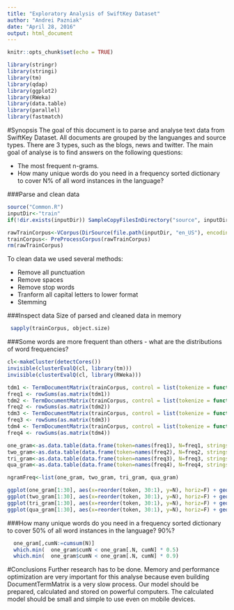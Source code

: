 ```yaml
---
title: "Exploratory Analysis of SwiftKey Dataset"
author: "Andrei Pazniak"
date: "April 28, 2016"
output: html_document
---
```


```r
knitr::opts_chunk$set(echo = TRUE)
```

```r
library(stringr)
library(stringi)
library(tm)
library(qdap)
library(ggplot2)
library(RWeka)
library(data.table)
library(parallel)
library(fastmatch)
```
#Synopsis
The goal of this document is to parse and analyse text data from SwiftKey Dataset. All documents are grouped by the languanges and source types. There are 3 types,  such as the blogs, news and twitter.
The main goal of analyse is to find answers on the following questions:

* The most frequent n-grams.
* How many unique words do you need in a frequency sorted dictionary to cover N% of all word instances in the language?

###Parse and clean data
```r
source("Common.R")
inputDir<-"train"
if(!dir.exists(inputDir)) SampleCopyFilesInDirectory("source", inputDir, sampleSize = 30000)

rawTrainCorpus<-VCorpus(DirSource(file.path(inputDir, "en_US"), encoding = "UTF-8", pattern="txt1$"), readerControl=list(language="english"))
trainCorpus<- PreProcessCorpus(rawTrainCorpus)
rm(rawTrainCorpus)
```
To clean data we used several methods:

* Remove all punctuation
* Remove spaces
* Remove stop words
* Tranform all capital letters to lower format
* Stemming 
 
###Inspect data
Size of parsed and cleaned data in memory
```r
 sapply(trainCorpus, object.size)
```

###Some words are more frequent than others - what are the distributions of word frequencies?
```r
cl<-makeCluster(detectCores())
invisible(clusterEvalQ(cl, library(tm)))
invisible(clusterEvalQ(cl, library(RWeka))) 

tdm1 <- TermDocumentMatrix(trainCorpus, control = list(tokenize = function(x){NGramTokenizer(x, Weka_control(min = 1, max = 1))}))
freq1 <- rowSums(as.matrix(tdm1))
tdm2 <- TermDocumentMatrix(trainCorpus, control = list(tokenize = function(x){NGramTokenizer(x, Weka_control(min = 2, max = 2))}))
freq2 <- rowSums(as.matrix(tdm2))
tdm3 <- TermDocumentMatrix(trainCorpus, control = list(tokenize = function(x){NGramTokenizer(x, Weka_control(min = 3, max = 3))}))
freq3 <- rowSums(as.matrix(tdm3))
tdm4 <- TermDocumentMatrix(trainCorpus, control = list(tokenize = function(x){NGramTokenizer(x, Weka_control(min = 4, max = 4))}))
freq4 <- rowSums(as.matrix(tdm4))

one_gram<-as.data.table(data.frame(token=names(freq1), N=freq1, stringsAsFactors=F))[order(-N)]
two_gram<-as.data.table(data.frame(token=names(freq2), N=freq2, stringsAsFactors=F))[order(-N)]
tri_gram<-as.data.table(data.frame(token=names(freq3), N=freq3, stringsAsFactors=F))[order(-N)]
qua_gram<-as.data.table(data.frame(token=names(freq4), N=freq4, stringsAsFactors=F))[order(-N)]

ngramFreq<-list(one_gram, two_gram, tri_gram, qua_gram)

ggplot(one_gram[1:30], aes(x=reorder(token, 30:1), y=N), horiz=F) + geom_bar(stat='identity', fill="grey") +  coord_flip() +ylab("Frequency") + xlab("tokens") + ggtitle("The most frequent one-gram")
ggplot(two_gram[1:30], aes(x=reorder(token, 30:1), y=N), horiz=F) + geom_bar(stat='identity', fill="grey") +  coord_flip() +ylab("Frequency") + xlab("tokens") + ggtitle("The most frequent two-grams")
ggplot(tri_gram[1:30], aes(x=reorder(token, 30:1), y=N), horiz=F) + geom_bar(stat='identity', fill="grey") +  coord_flip() +ylab("Frequency") + xlab("tokens") + ggtitle("The most frequent third-grams")
ggplot(qua_gram[1:30], aes(x=reorder(token, 30:1), y=N), horiz=F) + geom_bar(stat='identity', fill="grey") +  coord_flip() +ylab("Frequency") + xlab("tokens") + ggtitle("The most frequent quadra-grams")
```

###How many unique words do you need in a frequency sorted dictionary to cover 50% of all word instances in the language? 90%?
```r
  one_gram[,cumN:=cumsum(N)]
  which.min(  one_gram$cumN < one_gram[.N, cumN] * 0.5)
  which.min(  one_gram$cumN < one_gram[.N, cumN] * 0.9)

```

#Conclusions
Further research has to be done. Memory and performance optimization are very important for this analyse because even building DocumentTermMatrix is a very slow process. Our model should be prepared, calculated and stored on powerful computers. The calculated model should be small and simple to use even on mobile devices. 


